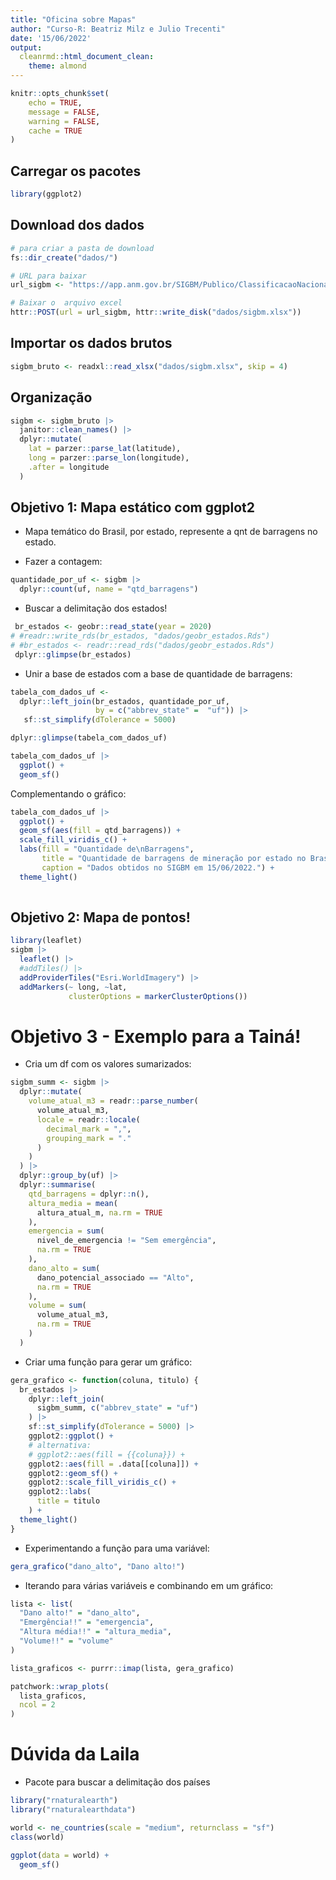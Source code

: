 ```yaml
---
title: "Oficina sobre Mapas"
author: "Curso-R: Beatriz Milz e Julio Trecenti"
date: '15/06/2022'
output: 
  cleanrmd::html_document_clean:
    theme: almond
---
```


```r
knitr::opts_chunk$set(
	echo = TRUE,
	message = FALSE,
	warning = FALSE,
	cache = TRUE
)
```

## Carregar os pacotes

```r
library(ggplot2)
```

## Download dos dados

```r
# para criar a pasta de download
fs::dir_create("dados/")

# URL para baixar
url_sigbm <- "https://app.anm.gov.br/SIGBM/Publico/ClassificacaoNacionalDaBarragem/ExportarExcel"

# Baixar o  arquivo excel
httr::POST(url = url_sigbm, httr::write_disk("dados/sigbm.xlsx"))
```


## Importar os dados brutos

```r
sigbm_bruto <- readxl::read_xlsx("dados/sigbm.xlsx", skip = 4)
```

## Organização

```r
sigbm <- sigbm_bruto |> 
  janitor::clean_names() |> 
  dplyr::mutate(
    lat = parzer::parse_lat(latitude),
    long = parzer::parse_lon(longitude),
    .after = longitude
  )
```


## Objetivo 1: Mapa estático com ggplot2

- Mapa temático do Brasil, por estado, represente a qnt de barragens no estado.

- Fazer a contagem:

```r
quantidade_por_uf <- sigbm |>
  dplyr::count(uf, name = "qtd_barragens")
```

- Buscar a delimitação dos estados!

```r
 br_estados <- geobr::read_state(year = 2020)
# #readr::write_rds(br_estados, "dados/geobr_estados.Rds")
# #br_estados <- readr::read_rds("dados/geobr_estados.Rds")
 dplyr::glimpse(br_estados)
```


- Unir a base de estados com a base de quantidade de barragens:

```r
tabela_com_dados_uf <-
  dplyr::left_join(br_estados, quantidade_por_uf,
                   by = c("abbrev_state" =  "uf")) |> 
   sf::st_simplify(dTolerance = 5000) 

dplyr::glimpse(tabela_com_dados_uf)
```


```r
tabela_com_dados_uf |>
  ggplot() +
  geom_sf()
```

Complementando o gráfico: 

```r
tabela_com_dados_uf |> 
  ggplot() +
  geom_sf(aes(fill = qtd_barragens)) +
  scale_fill_viridis_c() +
  labs(fill = "Quantidade de\nBarragens",
       title = "Quantidade de barragens de mineração por estado no Brasil",
       caption = "Dados obtidos no SIGBM em 15/06/2022.") +
  theme_light() 
  
```

## Objetivo 2: Mapa de pontos!

```r
library(leaflet)
sigbm |> 
  leaflet() |> 
  #addTiles() |> 
  addProviderTiles("Esri.WorldImagery") |> 
  addMarkers(~ long, ~lat,
             clusterOptions = markerClusterOptions())
```




# Objetivo 3 - Exemplo para a Tainá! 

- Cria um df com os valores sumarizados:

```r
sigbm_summ <- sigbm |> 
  dplyr::mutate(
    volume_atual_m3 = readr::parse_number(
      volume_atual_m3, 
      locale = readr::locale(
        decimal_mark = ",", 
        grouping_mark = "."
      )
    )
  ) |> 
  dplyr::group_by(uf) |> 
  dplyr::summarise(
    qtd_barragens = dplyr::n(),
    altura_media = mean(
      altura_atual_m, na.rm = TRUE
    ),
    emergencia = sum(
      nivel_de_emergencia != "Sem emergência",
      na.rm = TRUE
    ),
    dano_alto = sum(
      dano_potencial_associado == "Alto", 
      na.rm = TRUE
    ),
    volume = sum(
      volume_atual_m3, 
      na.rm = TRUE
    ) 
  )
```

- Criar uma função para gerar um gráfico:

```r
gera_grafico <- function(coluna, titulo) {
  br_estados |> 
    dplyr::left_join(
      sigbm_summ, c("abbrev_state" = "uf")
    ) |> 
    sf::st_simplify(dTolerance = 5000) |> 
    ggplot2::ggplot() +
    # alternativa:
    # ggplot2::aes(fill = {{coluna}}) +
    ggplot2::aes(fill = .data[[coluna]]) +
    ggplot2::geom_sf() +
    ggplot2::scale_fill_viridis_c() +
    ggplot2::labs(
      title = titulo
    ) +
  theme_light() 
}
```


- Experimentando a função para uma variável:

```r
gera_grafico("dano_alto", "Dano alto!")
```

- Iterando para várias variáveis e combinando em um gráfico:

```r
lista <- list(
  "Dano alto!" = "dano_alto",
  "Emergência!!" = "emergencia",
  "Altura média!!" = "altura_media",
  "Volume!!" = "volume"
)

lista_graficos <- purrr::imap(lista, gera_grafico)

patchwork::wrap_plots(
  lista_graficos, 
  ncol = 2
)
```

# Dúvida da Laila

- Pacote para buscar a delimitação dos países

```r
library("rnaturalearth")
library("rnaturalearthdata")

world <- ne_countries(scale = "medium", returnclass = "sf")
class(world)

ggplot(data = world) +
  geom_sf()
```


